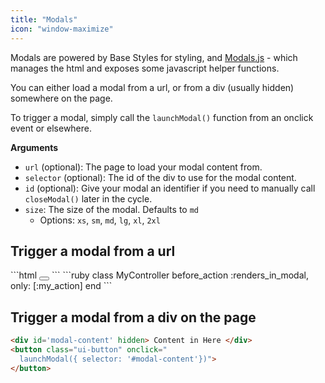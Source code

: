 ```yaml
---
title: "Modals"
icon: "window-maximize"
---
```


Modals are powered by Base Styles for styling, and [Modals.js](https://github.com/reallygoodsoftware/h1rails/blob/master/public/preact/components/Modals.js) - which manages the html and exposes some javascript helper functions.

You can either load a modal from a url, or from a div (usually hidden) somewhere on the page.

To trigger a modal, simply call the `launchModal()` function from an onclick event or elsewhere.

**Arguments**

- `url` (optional): The page to load your modal content from.
- `selector` (optional): The id of the div to use for the modal content.
- `id` (optional): Give your modal an identifier if you need to manually call `closeModal()` later in the cycle.
- `size`: The size of the modal. Defaults to `md`
  - Options: `xs`, `sm`, `md`, `lg`, `xl`, `2xl`

## Trigger a modal from a url

<Tabs>
  <Tab title="view.html.erb">
    ```html
    <button class="ui-button" onclick="
      launchModal({ url: '<%= my_path %>'})">
    </button>
    ```
  </Tab>
  <Tab title="my_controller.rb">
    ```ruby
    class MyController 
      before_action :renders_in_modal, only: [:my_action]
    end
    ```
  </Tab>
</Tabs>

## Trigger a modal from a div on the page

```html
<div id='modal-content' hidden> Content in Here </div>
<button class="ui-button" onclick="
  launchModal({ selector: '#modal-content'})">
</button>
```